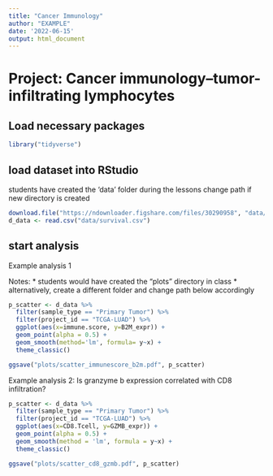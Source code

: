```yaml
---
title: "Cancer Immunology"
author: "EXAMPLE"
date: '2022-06-15'
output: html_document
---
```


# Project: Cancer immunology--tumor-infiltrating lymphocytes 

## Load necessary packages

```r
library("tidyverse")
```

## load dataset into RStudio
students have created the 'data' folder during the lessons
change path if new directory is created

```r
download.file("https://ndownloader.figshare.com/files/30290958", "data/survival.csv")
d_data <- read.csv("data/survival.csv") 
```

## start analysis

Example analysis 1 

Notes:
* students would have created the "plots" directory in class
* alternatively, create a different folder and change path below accordingly

```r
p_scatter <- d_data %>%
  filter(sample_type == "Primary Tumor") %>% 
  filter(project_id == "TCGA-LUAD") %>% 
  ggplot(aes(x=immune.score, y=B2M_expr)) +
  geom_point(alpha = 0.5) +
  geom_smooth(method='lm', formula= y~x) +
  theme_classic()

ggsave("plots/scatter_immunescore_b2m.pdf", p_scatter)
```

Example analysis 2: Is granzyme b expression correlated with CD8 infiltration?

```r
p_scatter <- d_data %>%
  filter(sample_type == "Primary Tumor") %>%
  filter(project_id == "TCGA-LUAD") %>% 
  ggplot(aes(x=CD8.Tcell, y=GZMB_expr)) +
  geom_point(alpha = 0.5) +
  geom_smooth(method = 'lm', formula = y~x) +
  theme_classic() 

ggsave("plots/scatter_cd8_gzmb.pdf", p_scatter)
``` 


